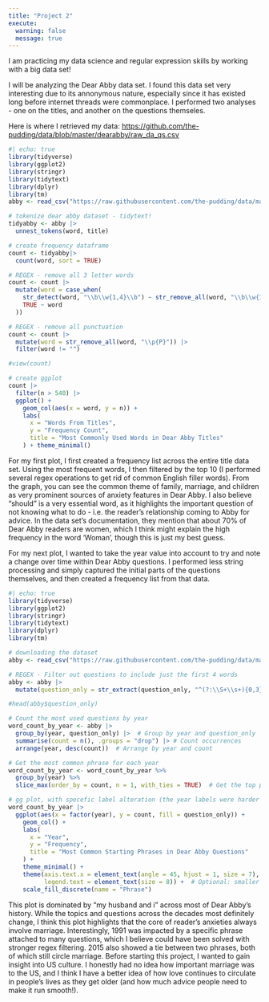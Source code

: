 ```yaml
---
title: "Project 2"
execute: 
  warning: false
  message: true
---
```


I am practicing my data science and regular expression skills by working with a big data set!

I will be analyzing the Dear Abby data set. I found this data set very interesting due to its annonymous nature, especially since it has existed long before internet threads were commonplace. I performed two analyses - one on the titles, and another on the questions themseles.

Here is where I retrieved my data: <https://github.com/the-pudding/data/blob/master/dearabby/raw_da_qs.csv>

```r
#| echo: true
library(tidyverse)
library(ggplot2)
library(stringr)
library(tidytext)
library(dplyr)
library(tm)
abby <- read_csv("https://raw.githubusercontent.com/the-pudding/data/master/dearabby/raw_da_qs.csv")

# tokenize dear abby dataset - tidytext!
tidyabby <- abby |>
  unnest_tokens(word, title)

# create frequency dataframe
count <- tidyabby|>
  count(word, sort = TRUE)

# REGEX - remove all 3 letter words
count <- count |>
  mutate(word = case_when(
    str_detect(word, "\\b\\w{1,4}\\b") ~ str_remove_all(word, "\\b\\w{1,4}\\b"),
    TRUE ~ word
  ))

# REGEX - remove all punctuation
count <- count |>
  mutate(word = str_remove_all(word, "\\p{P}")) |>
  filter(word != "")

#view(count)

# create ggplot
count |>
  filter(n > 540) |>
  ggplot() +
    geom_col(aes(x = word, y = n)) +   
    labs(
      x = "Words From Titles",
      y = "Frequency Count",
      title = "Most Commonly Used Words in Dear Abby Titles"
    ) + theme_minimal()

```

For my first plot, I first created a frequency list across the entire title data set. Using the most frequent words, I then filtered by the top 10 (I performed several regex operations to get rid of common English filler words). From the graph, you can see the common theme of family, marriage, and children as very prominent sources of anxiety features in Dear Abby. I also believe "should" is a very essential word, as it highlights the important question of not knowing what to do - i.e. the reader's relationship coming to Abby for advice. In the data set's documentation, they mention that about 70% of Dear Abby readers are women, which I think might explain the high frequency in the word 'Woman', though this is just my best guess.

For my next plot, I wanted to take the year value into account to try and note a change over time within Dear Abby questions. I performed less string processing and simply captured the initial parts of the questions themselves, and then created a frequency list from that data.

```r
#| echo: true
library(tidyverse)
library(ggplot2)
library(stringr)
library(tidytext)
library(dplyr)
library(tm)

# downloading the dataset
abby <- read_csv("https://raw.githubusercontent.com/the-pudding/data/master/dearabby/raw_da_qs.csv")

# REGEX - Filter out questions to include just the first 4 words
abby <- abby |>
  mutate(question_only = str_extract(question_only, "^(?:\\S+\\s+){0,3}\\S+"))

#head(abby$question_only)

# Count the most used questions by year
word_count_by_year <- abby |>
  group_by(year, question_only) |>  # Group by year and question_only
  summarise(count = n(), .groups = "drop") |> # Count occurrences
  arrange(year, desc(count))  # Arrange by year and count

# Get the most common phrase for each year
word_count_by_year <- word_count_by_year %>%
  group_by(year) %>%
  slice_max(order_by = count, n = 1, with_ties = TRUE)  # Get the top phrase

# gg plot, with specefic label alteration (the year labels were harder to see!!
word_count_by_year |>
  ggplot(aes(x = factor(year), y = count, fill = question_only)) +
    geom_col() +   
    labs(
      x = "Year",
      y = "Frequency",
      title = "Most Common Starting Phrases in Dear Abby Questions"
    ) + 
    theme_minimal() +
    theme(axis.text.x = element_text(angle = 45, hjust = 1, size = 7),  # Smaller x-axis labels
          legend.text = element_text(size = 8)) +  # Optional: smaller legend text
    scale_fill_discrete(name = "Phrase") 

```

This plot is dominated by "my husband and i" across most of Dear Abby's history. While the topics and questions across the decades most definitely change, I think this plot highlights that the core of reader's anxieties always involve marriage. Interestingly, 1991 was impacted by a specific phrase attached to many questions, which I believe could have been solved with stronger regex filtering. 2015 also showed a tie between two phrases, both of which still circle marriage. Before starting this project, I wanted to gain insight into US culture. I honestly had no idea how important marriage was to the US, and I think I have a better idea of how love continues to circulate in people's lives as they get older (and how much advice people need to make it run smooth!).
